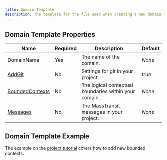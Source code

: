 ```yaml
---
title: Domain Template
description: The template for the file used when creating a new domain project using the `new:domain` command.
---
```


## Domain Template Properties

| Name       | Required | Description                                                         | Default                          |
| ---------- | -------- | ------------------------------------------------------------------- | -------------------------------- |
| DomainName    | Yes      | The name of the domain. | *None*   |
| [AddGit](/docs/git)    | No      | Settings for git in your project. | *true*  |
| [BoundedContexts](/docs/bounded-contexts)    | No      | The logical contextual boundaries within your domain. | *None*   |
| [Messages](/docs/messages-template)    | No      | The MassTransit messages in your project. | *None*   |

## Domain Template Example
The example on the [project tutorial](/docs/tutorial#adding-a-new-bounded-context) covers how to add new bounded contexts.